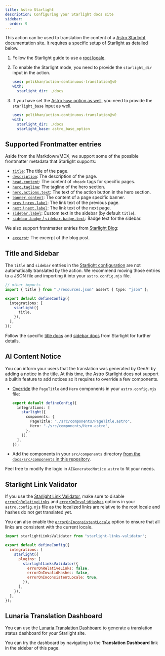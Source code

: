```yaml
---
title: Astro Starlight
description: Configuring your Starlight docs site
sidebar:
  order: 9
---
```



This action can be used to translation the content of a [Astro Starlight](https://starlight.astro.build/) documentation site.
It requires a specific setup of Starlight as detailed below.

<Steps>

1.  Follow the Starlight guide to use a [root locale](https://starlight.astro.build/guides/i18n/#use-a-root-locale).

2.  To enable the Starlight mode, you need to provide the `starlight_dir` input in the action.

    ```yaml title=".github/workflows/ct.yml" "starlight_dir: ./docs"
    uses: pelikhan/action-continuous-translation@v0
    with:
      starlight_dir: ./docs
    ```

3.  If you have set the [Astro `base` option as well](https://docs.astro.build/en/reference/configuration-reference/#base),
    you need to provide the `starlight_base` input as well.

    ```yaml title=".github/workflows/ct.yml" "starlight_base: astro_base_option"
    uses: pelikhan/action-continuous-translation@v0
    with:
      starlight_dir: ./docs
      starlight_base: astro_base_option
    ```

</Steps>

## Supported Frontmatter entries

Aside from the Markdown/MDX, we support some of the possible frontmatter metadata that Starlight supports:

- [`title`](https://starlight.astro.build/reference/frontmatter/#title-required): The title of the page.
- [`description`](https://starlight.astro.build/reference/frontmatter/#description): The description of the page.
- [`head.content`](https://starlight.astro.build/reference/frontmatter/#head): The content of `<head>` tags for specific pages.
- [`hero.tagline`](https://starlight.astro.build/reference/frontmatter/#hero): The tagline of the hero section.
- [`hero.actions.text`](https://starlight.astro.build/reference/frontmatter/#hero): The text of the action button in the hero section.
- [`banner.content`](https://starlight.astro.build/reference/frontmatter/#banner): The content of a page specific banner.
- [`prev` / `prev.label`](https://starlight.astro.build/reference/frontmatter/#prev): The link text of the previous page.
- [`next` / `next.label`](https://starlight.astro.build/reference/frontmatter/#next): The link text of the next page.
- [`sidebar.label`](https://starlight.astro.build/reference/frontmatter/#sidebar): Custom text in the sidebar (by default `title`).
- [`sidebar.badge` / `sidebar.badge.text`](https://starlight.astro.build/reference/frontmatter/#badge): Badge text for the sidebar.

We also support frontmatter entries from [Starlight Blog](https://starlight-blog-docs.vercel.app/):

- [`excerpt`](https://starlight-blog-docs.vercel.app/guides/frontmatter/#excerpt): The excerpt of the blog post.

## Title and Sidebar

The `title` and `sidebar` entries in the [Starlight configuration](https://starlight.astro.build/reference/configuration/) are not automatically translated by the action.
We recommend moving those entries to a JSON file and importing it into your `astro.config.mjs` file.

```ts title="astro.config.mjs" {2} /title(?=,)/
// other imports
import { title } from "./resources.json" assert { type: "json" };

export default defineConfig({
  integrations: [
    starlight({
      title,
    }),
  ],
});
```

Follow the specific [title docs](https://starlight.astro.build/guides/i18n/#translate-the-site-title) and [sidebar docs](https://starlight.astro.build/guides/sidebar/) from Starlight for further details.

## AI Content Notice

You can inform your users that the translation was generated by GenAI by
adding a notice in the title. At this time, the Astro Starlight does not support a builtin feature to add notices
so it requires to override a few components.

- [Override](https://starlight.astro.build/guides/overriding-components/#how-to-override) the `PageTitle` and `Hero` components in your `astro.config.mjs` file:

  ```ts title="astro.config.mjs"
  export default defineConfig({
    integrations: [
      starlight({
        components: {
          PageTitle: "./src/components/PageTitle.astro",
          Hero: "./src/components/Hero.astro",
        },
      }),
    ],
  });
  ```

- Add the components in your `src/components` directory [from the `docs/src/components` in this repository](https://github.com/pelikhan/action-continuous-translation/tree/main/docs/src/components).

Feel free to modify the logic in `AIGeneratedNotice.astro` to fit your needs.

## Starlight Link Validator

If you use the [Starlight Link Validator](https://github.com/HiDeoo/starlight-links-validator),
make sure to disable [`errorOnRelativeLinks`](https://starlight-links-validator.vercel.app/configuration#erroronrelativelinks) and
[`errorOnInvalidHashes`](https://starlight-links-validator.vercel.app/configuration#erroroninvalidhashes) options in your `astro.config.mjs` file
as the localized links are relative to the root locale and hashes do not get translated yet.

You can also enable the [`errorOnInconsistentLocale`](https://starlight-links-validator.vercel.app/configuration#erroroninconsistentlocale)
option to ensure that all links are consistent with the current locale.

```js title="astro.config.mjs" {8-10}
import starlightLinksValidator from "starlight-links-validator";

export default defineConfig({
  integrations: [
    starlight({
      plugins: [
        starlightLinksValidator({
          errorOnRelativeLinks: false,
          errorOnInvalidHashes: false,
          errorOnInconsistentLocale: true,
        }),
      ],
    }),
  ],
});
```

## Lunaria Translation Dashboard

You can use the [Lunaria Translation Dashboard](https://lunaria.dev/integrations/starlight/) to generate
a translation status dashboard for your Starlight site.

You can try the dashboard by navigating to the **Translation Dashboard** link in the sidebar of this page.
